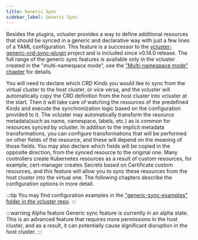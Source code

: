 ```yaml
---
title: Generic Sync
sidebar_label: Generic Sync
---
```


Besides the plugins, vcluster provides a way to define additional resources that should be synced in a generic and declarative way with just a few lines of a YAML configuration. This feature is a successor to the [vcluster-generic-crd-sync-plugin](https://github.com/loft-sh/vcluster-generic-crd-sync-plugin) project and is included since v0.14.0 release. The full range of the generic sync features is available only in the vcluster created in the "multi-namespace mode", see the ["Multi-namespace mode" chapter](#multi-namespace-mode) for details.

You will need to declare which CRD Kinds you would like to sync from the virtual cluster to the host cluster, or vice versa, and the vcluster will automatically copy the CRD definition from the host cluster into vcluster at the start. Then it will take care of watching the resources of the predefined Kinds and execute the synchronization logic based on the configuration provided to it. The vcluster may automatically transform the resource metadata(such as name, namespace, labels, etc.) as is common for resources synced by vcluster. In addition to the implicit metadata transformations, you can configure transformations that will be performed on other fields of the resource, and these will depend on the meaning of those fields. You may also declare which fields will be copied in the opposite direction, from the synced resource to the original one. 
Many controllers create Kubernetes resources as a result of custom resources, for example, cert-manager creates Secrets based on Certificate custom resources, and this feature will allow you to sync these resources from the host cluster into the virtual one. The following chapters describe the configuration options in more detail.

:::tip
You may find configuration examples in the ["generic-sync-examples" folder in the vcluster repo](https://github.com/loft-sh/vcluster/tree/main/generic-sync-examples).
:::

:::warning Alpha feature
Generic sync feature is currently in an alpha state. This is an advanced feature that requires more permissions in the host cluster, and as a result, it can potentially cause significant disruption in the host cluster. 
:::